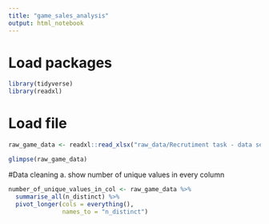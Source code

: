 ```yaml
---
title: "game_sales_analysis"
output: html_notebook
---
```


# Load packages

```r
library(tidyverse)
library(readxl)
```

# Load file

```r
raw_game_data <- readxl::read_xlsx("raw_data/Recrutiment task - data set.xlsx")

glimpse(raw_game_data)
```

#Data cleaning
a. show number of unique values in every column 

```r
number_of_unique_values_in_col <- raw_game_data %>% 
  summarise_all(n_distinct) %>%
  pivot_longer(cols = everything(),
               names_to = "n_distinct")


                

```

